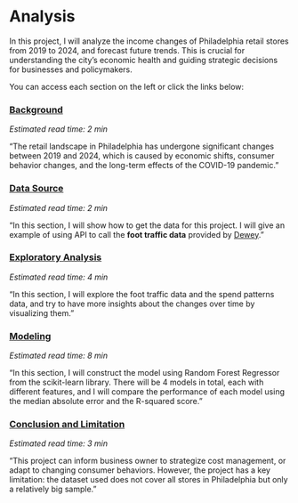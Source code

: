# Analysis 

In this project, I will analyze the income changes of Philadelphia retail stores from 2019 to 2024, and forecast future trends. This is crucial for understanding the city's economic health and guiding strategic decisions for businesses and policymakers.

You can access each section on the left or click the links below:

### **[Background](background.qmd)**
*Estimated read time: 2 min*

"The retail landscape in Philadelphia has undergone significant changes between 2019 and 2024, which is caused by economic shifts, consumer behavior changes, and the long-term effects of the COVID-19 pandemic."

### **[Data Source](data_source.ipynb)**
*Estimated read time: 2 min*

"In this section, I will show how to get the data for this project. I will give an example of using API to call the **foot traffic data** provided by [Dewey](https://www.deweydata.io/)."


### **[Exploratory Analysis](exploratory.ipynb)**
*Estimated read time: 4 min*

"In this section, I will explore the foot traffic data and the spend patterns data, and try to have more insights about the changes over time by visualizing them."

### **[Modeling](prediction.ipynb)**
*Estimated read time: 8 min*

"In this section, I will construct the model using Random Forest Regressor from the scikit-learn library. There will be 4 models in total, each with different features, and I will compare the performance of each model using the median absolute error and the R-squared score."

### **[Conclusion and Limitation](conclusion.qmd)**
*Estimated read time: 3 min*

"This project can inform business owner to strategize cost management, or adapt to changing consumer behaviors. However, the project has a key limitation: the dataset used does not cover all stores in Philadelphia but only a relatively big sample."
